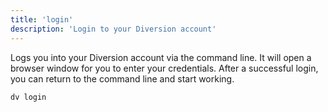 ```yaml
---
title: 'login'
description: 'Login to your Diversion account'
---
```


Logs you into your Diversion account via the command line. It will open a browser window for you to enter your credentials. After a successful login, you can return to the command line and start working. 

```bash
dv login
```